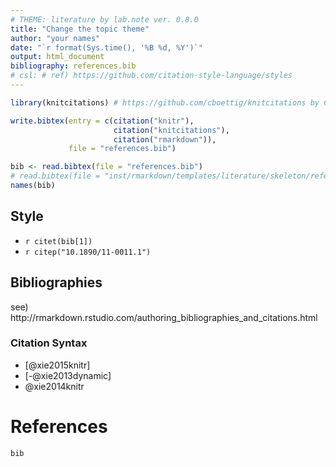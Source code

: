 ```yaml
---
# THEME: literature by lab.note ver. 0.8.0
title: "Change the topic theme"
author: "your names"
date: "`r format(Sys.time(), '%B %d, %Y')`"
output: html_document
bibliography: references.bib
# csl: # ref) https://github.com/citation-style-language/styles
---
```


```r
library(knitcitations) # https://github.com/cboettig/knitcitations by Carl Boettiger
```

```r
write.bibtex(entry = c(citation("knitr"),
                       citation("knitcitations"),
                       citation("rmarkdown")),
             file = "references.bib")
```

```r
bib <- read.bibtex(file = "references.bib")
# read.bibtex(file = "inst/rmarkdown/templates/literature/skeleton/references.bib")
names(bib)
```

## Style

* `r citet(bib[1])`
* `r citep("10.1890/11-0011.1")`

## Bibliographies

see) http://rmarkdown.rstudio.com/authoring_bibliographies_and_citations.html

### Citation Syntax

* [@xie2015knitr]
* [-@xie2013dynamic]
* @xie2014knitr

# References

```r
bib
```
